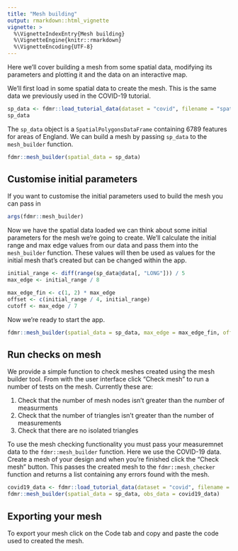 ```yaml
---
title: "Mesh building"
output: rmarkdown::html_vignette
vignette: >
  %\VignetteIndexEntry{Mesh building}
  %\VignetteEngine{knitr::rmarkdown}
  %\VignetteEncoding{UTF-8}
---
```


Here we'll cover building a mesh from some spatial data, modifying its parameters and plotting it and the data on an interactive map.

We'll first load in some spatial data to create the mesh. This is the same data we previously used in the COVID-19 tutorial.

```r
sp_data <- fdmr::load_tutorial_data(dataset = "covid", filename = "spatial_data.rds")
sp_data
```

The `sp_data` object is a `SpatialPolygonsDataFrame` containing 6789 features for areas of England. We can build a mesh
by passing `sp_data` to the `mesh_builder` function.

```r
fdmr::mesh_builder(spatial_data = sp_data)
```
 
## Customise initial parameters

If you want to customise the initial parameters used to build the mesh you can pass in 

```r
args(fdmr::mesh_builder)
```

Now we have the spatial data loaded we can think about some initial parameters for the mesh we're going to create. We'll calculate the initial range and max edge values from our data and
pass them into the `mesh_builder` function. These values will then be used as values for the initial mesh that's created but can be changed within the app.

```r
initial_range <- diff(range(sp_data@data[, "LONG"])) / 5
max_edge <- initial_range / 8

max_edge_fin <- c(1, 2) * max_edge
offset <- c(initial_range / 4, initial_range)
cutoff <- max_edge / 7
```

Now we're ready to start the app.

```r
fdmr::mesh_builder(spatial_data = sp_data, max_edge = max_edge_fin, offset = offset, cutoff = cutoff)
```

## Run checks on mesh

We provide a simple function to check meshes created using the mesh builder tool. From with the user interface click "Check mesh" to run a number of tests on the mesh.
Currently these are:

1. Check that the number of mesh nodes isn't greater than the number of measurments
2. Check that the number of triangles isn't greater than the number of measurements
3. Check that there are no isolated triangles

To use the mesh checking functionality you must pass your measuremnet data to the `fdmr::mesh_builder` function. Here we use the COVID-19 data. Create a mesh of your design and when you're finished click the "Check mesh" button. This passes the created mesh
to the `fdmr::mesh_checker` function and returns a list containing any errors found with the mesh.

```r
covid19_data <- fdmr::load_tutorial_data(dataset = "covid", filename = "covid19_data.rds")
fdmr::mesh_builder(spatial_data = sp_data, obs_data = covid19_data)
```

## Exporting your mesh

To export your mesh click on the Code tab and copy and paste the code used to created the mesh.


